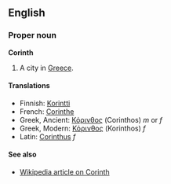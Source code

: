 ==English==
===Proper noun===
'''Corinth'''

#A city in [[Greece]].

====Translations====
*Finnish: [[Korintti]]
*French: [[Corinthe]]
*Greek, Ancient: [[Κόρινθος]] (Corinthos) ''m'' or ''f''
*Greek, Modern: [[Κόρινθος]] (Korinthos) ''f'' <!-- the modern and ancient forms are spelled with different accent marks, so linking to both is important -->
*Latin: [[Corinthus]] ''f''


====See also====
*[[w:Corinth%2C_Greece|Wikipedia article on Corinth]]